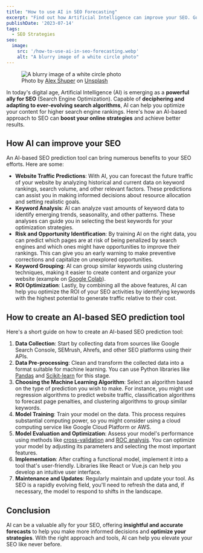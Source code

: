 ```yaml
---
title: "How to use AI in SEO Forecasting"
excerpt: "Find out how Artificial Intelligence can improve your SEO. Guide to creating an AI-powered SEO prediction tool to optimize your online ranking."
publishDate: '2023-07-14'
tags:
  - SEO Strategies
seo:
  image:
    src: '/how-to-use-ai-in-seo-forecasting.webp'
    alt: "A blurry image of a white circle photo"
---
```


<figure>
  <Image 
    id="cover-img" 
    src={coverImage} 
    alt="A blurry image of a white circle photo" 
    loading="eager" 
    priority={true} 
  />
  <figcaption>Photo by <a href="https://unsplash.com/@alexshuperart?utm_content=creditCopyText&amp;utm_medium=referral&amp;utm_source=unsplash">Alex Shuper</a> on <a href="https://unsplash.com/photos/a-picture-of-a-woman-with-a-dumbbell-in-her-hand-l2nJZnXxkx4?utm_content=creditCopyText&amp;utm_medium=referral&amp;utm_source=unsplash">Unsplash</a></figcaption>
</figure>

In today's digital age, Artificial Intelligence (AI) is emerging as a **powerful ally for SEO** (Search Engine Optimization). Capable of **deciphering and adapting to ever-evolving search algorithms**, AI can help you optimize your content for higher search engine rankings. Here's how an AI-based approach to SEO can **boost your online strategies** and achieve better results.

## How AI can improve your SEO

An AI-based SEO prediction tool can bring numerous benefits to your SEO efforts. Here are some:

- **Website Traffic Predictions**: With AI, you can forecast the future traffic of your website by analyzing historical and current data on keyword rankings, search volume, and other relevant factors. These predictions can assist you in making informed decisions about resource allocation and setting realistic goals.
- **Keyword Analysis**: AI can analyze vast amounts of keyword data to identify emerging trends, seasonality, and other patterns. These analyses can guide you in selecting the best keywords for your optimization strategies.
- **Risk and Opportunity Identification**: By training AI on the right data, you can predict which pages are at risk of being penalized by search engines and which ones might have opportunities to improve their rankings. This can give you an early warning to make preventive corrections and capitalize on unexplored opportunities.
- **Keyword Grouping**: AI can group similar keywords using clustering techniques, making it easier to create content and organize your website (example on [Google Colab](https://colab.research.google.com/drive/1HHNFjKlip1AaFIuvvn0AicWyv6egLOZw?usp=sharing)).
- **ROI Optimization**: Lastly, by combining all the above features, AI can help you optimize the ROI of your SEO activities by identifying keywords with the highest potential to generate traffic relative to their cost.

## How to create an AI-based SEO prediction tool

Here's a short guide on how to create an AI-based SEO prediction tool:

1. **Data Collection**: Start by collecting data from sources like Google Search Console, SEMrush, Ahrefs, and other SEO platforms using their APIs.
2. **Data Pre-processing**: Clean and transform the collected data into a format suitable for machine learning. You can use Python libraries like [Pandas](https://pandas.pydata.org/) and [Scikit-learn](https://scikit-learn.org/stable/) for this stage.
3. **Choosing the Machine Learning Algorithm**: Select an algorithm based on the type of prediction you wish to make. For instance, you might use regression algorithms to predict website traffic, classification algorithms to forecast page penalties, and clustering algorithms to group similar keywords.
4. **Model Training**: Train your model on the data. This process requires substantial computing power, so you might consider using a cloud computing service like Google Cloud Platform or AWS.
5. **Model Evaluation and Optimization**: Assess your model's performance using methods like [cross-validation](https://scikit-learn.org/stable/modules/cross_validation.html) and [ROC analysis](https://www.ibm.com/docs/it/spss-statistics/29.0.0?topic=features-roc-analysis). You can optimize your model by adjusting its parameters and selecting the most important features.
6. **Implementation**: After crafting a functional model, implement it into a tool that's user-friendly. Libraries like React or Vue.js can help you develop an intuitive user interface.
7. **Maintenance and Updates**: Regularly maintain and update your tool. As SEO is a rapidly evolving field, you'll need to refresh the data and, if necessary, the model to respond to shifts in the landscape.

## Conclusion

AI can be a valuable ally for your SEO, offering **insightful and accurate forecasts** to help you make more informed decisions and **optimize your strategies**. With the right approach and tools, AI can help you elevate your SEO like never before.